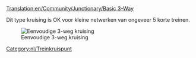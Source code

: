 [[Translation:en/Community/Junctionary/Basic 3-Way]]
{{nl/Kruispuntenmenu}}

Dit type kruising is OK voor kleine netwerken van ongeveer 5 korte treinen.

[[File:en/3way basic3.png|none|frame|Eenvoudige 3-weg kruising]]

{{nl/Kruispuntcriteria|Goedkoop|0|0|0|1|0|0|1|1|0|0|0||Defecte treinen blokkeren de hele kruising.|
*Kan één trein per keer afhandelen (tenzij je [[nl/Manual/Seinen#Routeseinen|routeseinen]] gebruikt).
*Zorgt voor verkeersopstoppingen. 
}}

[[Category:nl/Treinkruispunt]]